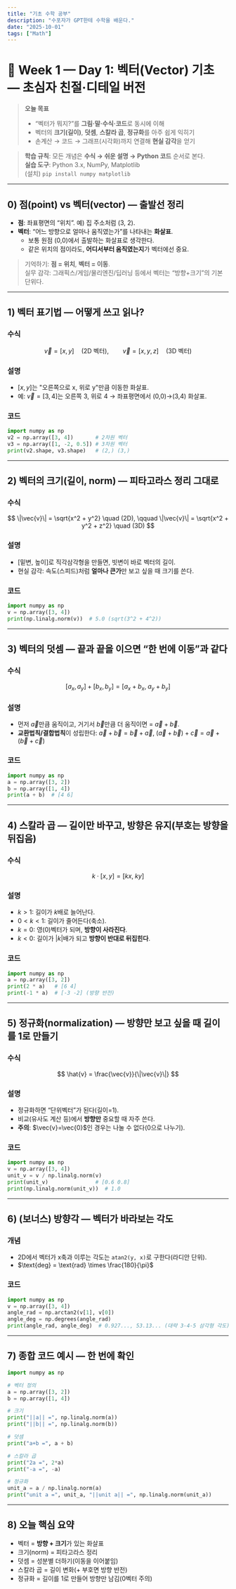 ```yaml
---
title: "기초 수학 공부"
description: "수포자가 GPT한테 수학을 배운다."
date: "2025-10-01"
tags: ["Math"]
---
```


# 📘 Week 1 — Day 1: 벡터(Vector) 기초 — 초심자 친절·디테일 버전

> **오늘 목표**
>
> - “벡터가 뭐지?”를 **그림·말·수식·코드**로 동시에 이해
> - 벡터의 **크기(길이)**, **덧셈**, **스칼라 곱**, **정규화**를 아주 쉽게 익히기
> - 손계산 → 코드 → 그래프(시각화)까지 연결해 **현실 감각**을 얻기

> **학습 규칙**: 모든 개념은 **수식 → 쉬운 설명 → Python 코드** 순서로 본다.  
> **실습 도구**: Python 3.x, NumPy, Matplotlib  
> (설치) `pip install numpy matplotlib`

---

## 0) 점(point) vs 벡터(vector) — 출발선 정리

- **점**: 좌표평면의 “위치”. 예) 집 주소처럼 (3, 2).
- **벡터**: “어느 방향으로 얼마나 움직였는가”를 나타내는 **화살표**.
  - 보통 원점 (0,0)에서 출발하는 화살표로 생각한다.
  - 같은 위치의 점이라도, **어디서부터 움직였는지**가 벡터에선 중요.

> 기억하기: **점 = 위치**, **벡터 = 이동**.  
> 실무 감각: 그래픽스/게임/물리엔진/딥러닝 등에서 벡터는 “방향+크기”의 기본 단위다.

---

## 1) 벡터 표기법 — 어떻게 쓰고 읽나?

### 수식

$$
\vec{v} = [x, y] \quad \text{(2D 벡터)}, \qquad
\vec{v} = [x, y, z] \quad \text{(3D 벡터)}
$$

### 설명

- $[x, y]$는 "오른쪽으로 x, 위로 y"만큼 이동한 화살표.
- 예: $\vec{v} = [3, 4]$는 오른쪽 3, 위로 4 → 좌표평면에서 (0,0)→(3,4) 화살표.

### 코드

```python
import numpy as np
v2 = np.array([3, 4])       # 2차원 벡터
v3 = np.array([1, -2, 0.5]) # 3차원 벡터
print(v2.shape, v3.shape)   # (2,) (3,)
```

---

## 2) 벡터의 크기(길이, norm) — 피타고라스 정리 그대로

### 수식

$$
\|\vec{v}\| = \sqrt{x^2 + y^2} \quad (2D), \qquad
\|\vec{v}\| = \sqrt{x^2 + y^2 + z^2} \quad (3D)
$$

### 설명

- [밑변, 높이]로 직각삼각형을 만들면, 빗변이 바로 벡터의 길이.
- 현실 감각: 속도(스피드)처럼 **얼마나 큰가**만 보고 싶을 때 크기를 쓴다.

### 코드

```python
import numpy as np
v = np.array([3, 4])
print(np.linalg.norm(v))  # 5.0 (sqrt(3^2 + 4^2))
```

---

## 3) 벡터의 덧셈 — 끝과 끝을 이으면 “한 번에 이동”과 같다

### 수식

$$
[a_x, a_y] + [b_x, b_y] = [a_x + b_x, \; a_y + b_y]
$$

### 설명

- 먼저 $\vec{a}$만큼 움직이고, 거기서 $\vec{b}$만큼 더 움직이면 = $\vec{a}+\vec{b}$.
- **교환법칙/결합법칙**이 성립한다: $\vec{a}+\vec{b}=\vec{b}+\vec{a}$, $(\vec{a}+\vec{b})+\vec{c}=\vec{a}+(\vec{b}+\vec{c})$

### 코드

```python
import numpy as np
a = np.array([3, 2])
b = np.array([1, 4])
print(a + b)  # [4 6]
```

---

## 4) 스칼라 곱 — 길이만 바꾸고, 방향은 유지(부호는 방향을 뒤집음)

### 수식

$$
k \cdot [x,y] = [k x, \; k y]
$$

### 설명

- $k>1$: 길이가 $k$배로 늘어난다.
- $0<k<1$: 길이가 줄어든다(축소).
- $k=0$: 영(0)벡터가 되며, **방향이 사라진다**.
- $k<0$: 길이가 $|k|$배가 되고 **방향이 반대로 뒤집힌다**.

### 코드

```python
import numpy as np
a = np.array([3, 2])
print(2 * a)   # [6 4]
print(-1 * a)  # [-3 -2] (방향 반전)
```

---

## 5) 정규화(normalization) — 방향만 보고 싶을 때 길이를 1로 만들기

### 수식

$$
\hat{v} = \frac{\vec{v}}{\|\vec{v}\|}
$$

### 설명

- 정규화하면 “단위벡터”가 된다(길이=1).
- 비교(유사도 계산 등)에서 **방향만** 중요할 때 자주 쓴다.
- **주의**: $\vec{v}=\vec{0}$인 경우는 나눌 수 없다(0으로 나누기).

### 코드

```python
import numpy as np
v = np.array([3, 4])
unit_v = v / np.linalg.norm(v)
print(unit_v)               # [0.6 0.8]
print(np.linalg.norm(unit_v))  # 1.0
```

---

## 6) (보너스) 방향각 — 벡터가 바라보는 각도

### 개념

- 2D에서 벡터가 x축과 이루는 각도는 `atan2(y, x)`로 구한다(라디안 단위).
- $\text{deg} = \text{rad} \times \frac{180}{\pi}$

### 코드

```python
import numpy as np
v = np.array([3, 4])
angle_rad = np.arctan2(v[1], v[0])
angle_deg = np.degrees(angle_rad)
print(angle_rad, angle_deg)  # 0.927..., 53.13... (대략 3-4-5 삼각형 각도)
```

---

## 7) 종합 코드 예시 — 한 번에 확인

```python
import numpy as np

# 벡터 정의
a = np.array([3, 2])
b = np.array([1, 4])

# 크기
print("||a|| =", np.linalg.norm(a))
print("||b|| =", np.linalg.norm(b))

# 덧셈
print("a+b =", a + b)

# 스칼라 곱
print("2a =", 2*a)
print("-a =", -a)

# 정규화
unit_a = a / np.linalg.norm(a)
print("unit a =", unit_a, "||unit a|| =", np.linalg.norm(unit_a))
```

---

## 8) 오늘 핵심 요약

- 벡터 = **방향 + 크기**가 있는 화살표
- 크기(norm) = 피타고라스 정리
- 덧셈 = 성분별 더하기(이동을 이어붙임)
- 스칼라 곱 = 길이 변화(+ 부호면 방향 반전)
- 정규화 = 길이를 1로 만들어 방향만 남김(0벡터 주의)
